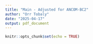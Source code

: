 ```yaml
---
title: "Main - Adjusted for ANCOM-BC2"
author: "Orr Tobaly"
date: "2025-04-17"
output: pdf_document
---
```


```r
knitr::opts_chunk$set(echo = TRUE)
```

